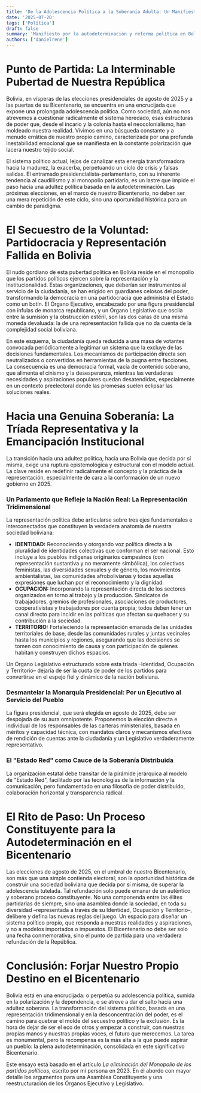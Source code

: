 ```yaml
---
title: 'De la Adolescencia Política a la Soberanía Adulta: Un Manifiesto por la Autodeterminación Boliviana'
date: '2025-07-20'
tags: ['Política']
draft: false
summary: 'Manifiesto por la autodeterminación y reforma política en Bolivia rumbo al Bicentenario, proponiendo representación tridimensional y un proceso constituyente.'
authors: ['danielrene']
---
```


# Punto de Partida: La Interminable Pubertad de Nuestra República

Bolivia, en vísperas de las elecciones presidenciales de agosto de 2025 y a las puertas de su Bicentenario, se encuentra en una encrucijada que expone una prolongada adolescencia política. Como sociedad, aún no nos atrevemos a cuestionar radicalmente el sistema heredado, esas estructuras de poder que, desde el incario y la colonia hasta el neocolonialismo, han moldeado nuestra realidad. Vivimos en una búsqueda constante y a menudo errática de nuestro propio camino, caracterizada por una profunda inestabilidad emocional que se manifiesta en la constante polarización que lacera nuestro tejido social.

El sistema político actual, lejos de canalizar esta energía transformadora hacia la madurez, la exacerba, perpetuando un ciclo de crisis y falsas salidas. El entramado presidencialista-parlamentario, con su inherente tendencia al caudillismo y al monopolio partidario, es un lastre que impide el paso hacia una adultez política basada en la autodeterminación. Las próximas elecciones, en el marco de nuestro Bicentenario, no deben ser una mera repetición de este ciclo, sino una oportunidad histórica para un cambio de paradigma.

# El Secuestro de la Voluntad: Partidocracia y Representación Fallida en Bolivia

El nudo gordiano de esta pubertad política en Bolivia reside en el monopolio que los partidos políticos ejercen sobre la representación y la institucionalidad. Estas organizaciones, que deberían ser instrumentos al servicio de la ciudadanía, se han erigido en guardianes celosos del poder, transformando la democracia en una partidocracia que administra el Estado como un botín. El Órgano Ejecutivo, encabezado por una figura presidencial con ínfulas de monarca republicano, y un Órgano Legislativo que oscila entre la sumisión y la obstrucción estéril, son las dos caras de una misma moneda devaluada: la de una representación fallida que no da cuenta de la complejidad social boliviana.

En este esquema, la ciudadanía queda reducida a una masa de votantes convocada periódicamente a legitimar un sistema que la excluye de las decisiones fundamentales. Los mecanismos de participación directa son neutralizados o convertidos en herramientas de la pugna entre facciones. La consecuencia es una democracia formal, vacía de contenido soberano, que alimenta el cinismo y la desesperanza, mientras las verdaderas necesidades y aspiraciones populares quedan desatendidas, especialmente en un contexto preelectoral donde las promesas suelen eclipsar las soluciones reales.

# Hacia una Genuina Soberanía: La Tríada Representativa y la Emancipación Institucional

La transición hacia una adultez política, hacia una Bolivia que decida por sí misma, exige una ruptura epistemológica y estructural con el modelo actual. La clave reside en redefinir radicalmente el concepto y la práctica de la representación, especialmente de cara a la conformación de un nuevo gobierno en 2025.

### Un Parlamento que Refleje la Nación Real: La Representación Tridimensional

La representación política debe articularse sobre tres ejes fundamentales e interconectados que constituyen la verdadera anatomía de nuestra sociedad boliviana:

- **IDENTIDAD:** Reconociendo y otorgando voz política directa a la pluralidad de identidades colectivas que conforman el ser nacional. Esto incluye a los pueblos indígenas originarios campesinos (con representación sustantiva y no meramente simbólica), los colectivos feministas, las diversidades sexuales y de género, los movimientos ambientalistas, las comunidades afrobolivianas y todas aquellas expresiones que luchan por el reconocimiento y la dignidad.  
- **OCUPACIÓN:** Incorporando la representación directa de los sectores organizados en torno al trabajo y la producción. Sindicatos de trabajadores, gremios de profesionales, asociaciones de productores, cooperativistas y trabajadores por cuenta propia; todos deben tener un canal directo para incidir en las políticas que afectan su quehacer y su contribución a la sociedad.  
- **TERRITORIO:** Fortaleciendo la representación emanada de las unidades territoriales de base, desde las comunidades rurales y juntas vecinales hasta los municipios y regiones, asegurando que las decisiones se tomen con conocimiento de causa y con participación de quienes habitan y construyen dichos espacios.  

Un Órgano Legislativo estructurado sobre esta tríada –Identidad, Ocupación y Territorio– dejaría de ser la cuota de poder de los partidos para convertirse en el espejo fiel y dinámico de la nación boliviana.

### Desmantelar la Monarquía Presidencial: Por un Ejecutivo al Servicio del Pueblo

La figura presidencial, que será elegida en agosto de 2025, debe ser despojada de su aura omnipotente. Proponemos la elección directa e individual de los responsables de las carteras ministeriales, basada en méritos y capacidad técnica, con mandatos claros y mecanismos efectivos de rendición de cuentas ante la ciudadanía y un Legislativo verdaderamente representativo.

### El "Estado Red" como Cauce de la Soberanía Distribuida

La organización estatal debe transitar de la pirámide jerárquica al modelo de "Estado Red", facilitado por las tecnologías de la información y la comunicación, pero fundamentado en una filosofía de poder distribuido, colaboración horizontal y transparencia radical.

# El Rito de Paso: Un Proceso Constituyente para la Autodeterminación en el Bicentenario

Las elecciones de agosto de 2025, en el umbral de nuestro Bicentenario, son más que una simple contienda electoral; son la oportunidad histórica de construir una sociedad boliviana que decida por sí misma, de superar la adolescencia tutelada. Tal refundación solo puede emanar de un auténtico y soberano proceso constituyente. No una componenda entre las élites partidarias de siempre, sino una asamblea donde la sociedad, en toda su diversidad –representada a través de su Identidad, Ocupación y Territorio–, delibere y defina las nuevas reglas del juego. Un espacio para diseñar un sistema político propio, que responda a nuestras realidades y aspiraciones, y no a modelos importados o impuestos. El Bicentenario no debe ser solo una fecha conmemorativa, sino el punto de partida para una verdadera refundación de la República.

# Conclusión: Forjar Nuestro Propio Destino en el Bicentenario

Bolivia está en una encrucijada: o perpetúa su adolescencia política, sumida en la polarización y la dependencia, o se atreve a dar el salto hacia una adultez soberana. La transformación del sistema político, basada en una representación tridimensional y en la desconcentración del poder, es el camino para quebrar el molde del secuestro político y la exclusión. Es la hora de dejar de ser el eco de otros y empezar a construir, con nuestras propias manos y nuestras propias voces, el futuro que merecemos. La tarea es monumental, pero la recompensa es la más alta a la que puede aspirar un pueblo: la plena autodeterminación, consolidada en este significativo Bicentenario.

Este ensayo está basado en el artículo _La eliminación del Monopolio de los partidos políticos_, escrito por mi persona en 2023. En él abordo con mayor detalle los argumentos para una Asamblea Constituyente y una reestructuración de los Órganos Ejecutivo y Legislativo.
